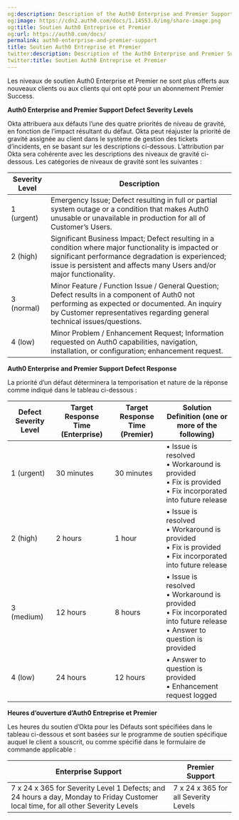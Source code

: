 ```yaml
---
og:description: Description of the Auth0 Enterprise and Premier Support plans
og:image: https://cdn2.auth0.com/docs/1.14553.0/img/share-image.png
og:title: Soutien Auth0 Entreprise et Premier
og:url: https://auth0.com/docs/
permalink: auth0-enterprise-and-premier-support
title: Soutien Auth0 Entreprise et Premier
twitter:description: Description of the Auth0 Enterprise and Premier Support plans
twitter:title: Soutien Auth0 Entreprise et Premier
---
```


Les niveaux de soutien Auth0 Enterprise et Premier ne sont plus offerts aux nouveaux clients ou aux clients qui ont opté pour un abonnement Premier Success.

**Auth0 Enterprise and Premier Support Defect Severity Levels**

Okta attribuera aux défauts l’une des quatre priorités de niveau de gravité, en fonction de l’impact résultant du défaut. Okta peut réajuster la priorité de gravité assignée au client dans le système de gestion des tickets d’incidents, en se basant sur les descriptions ci-dessous. L’attribution par Okta sera cohérente avec les descriptions des niveaux de gravité ci-dessous. Les catégories de niveaux de gravité sont les suivantes :

<table class="table"><thead>
<tr>
<th>Severity Level</th>
<th>Description</th>
</tr>
</thead>
<tbody>
<tr>
<td>1 (urgent)</td>
<td>Emergency Issue; Defect resulting in full or partial system outage or a condition that makes Auth0 unusable or unavailable in production for all of Customer’s Users.</td>
</tr>
<tr>
<td>2 (high)</td>
<td>Significant Business Impact; Defect resulting in a condition where major functionality is impacted or significant performance degradation is experienced; issue is persistent and affects many Users and/or major functionality.</td>
</tr>
<tr>
<td>3 (normal)</td>
<td>Minor Feature / Function Issue / General Question; Defect results in a component of Auth0 not performing as expected or documented. An inquiry by Customer representatives regarding general technical issues/questions.</td>
</tr>
<tr>
<td>4 (low)</td>
<td>Minor Problem / Enhancement Request; Information requested on Auth0 capabilities, navigation, installation, or configuration; enhancement request.</td>
</tr>
</tbody>
</table>

**Auth0 Enterprise and Premier Support Defect Response**

La priorité d’un défaut déterminera la temporisation et nature de la réponse comme indiqué dans le tableau ci-dessous :

<table class="table"><thead>
<tr>
<th>Defect Severity Level</th>
<th>Target Response Time (Enterprise)</th>
<th>Target Response Time (Premier)</th>
<th>Solution Definition (one or more of the following)</th>
</tr>
</thead>
<tbody>
<tr>
<td>1 (urgent)</td>
<td>30 minutes</td>
<td>30 minutes</td>
<td>• Issue is resolved <br/> • Workaround is provided <br/>• Fix is provided <br/>• Fix incorporated into future release</td>
</tr>
<tr>
<td>2 (high)</td>
<td>2 hours</td>
<td>1 hour</td>
<td>• Issue is resolved <br/> • Workaround is provided <br/>• Fix is provided <br/>• Fix incorporated into future release</td>
</tr>
<tr>
<td>3 (medium)</td>
<td>12 hours</td>
<td>8 hours</td>
<td>• Issue is resolved <br/> • Workaround is provided <br/>• Fix incorporated into future release<br/>• Answer to question is provided</td>
</tr>
<tr>
<td>4 (low)</td>
<td>24 hours</td>
<td>12 hours</td>
<td>• Answer to question is provided <br/>• Enhancement request logged</td>
</tr>
</tbody>
</table>

**Heures d’ouverture d’Auth0 Entreprise et Premier**

Les heures du soutien d’Okta pour les Défauts sont spécifiées dans le tableau ci-dessous et sont basées sur le programme de soutien spécifique auquel le client a souscrit, ou comme spécifié dans le formulaire de commande applicable :

<table class="table"><thead>
<tr>
<th>Enterprise Support</th>
<th>Premier Support</th>
</tr>
</thead>
<tbody>
<tr>
<td>7 x 24 x 365 for Severity Level 1 Defects; and 24 hours a day, Monday to Friday Customer local time, for all other Severity Levels</td>
<td>7 x 24 x 365 for all Severity Levels</td>
</tr>
</tbody>
</table>